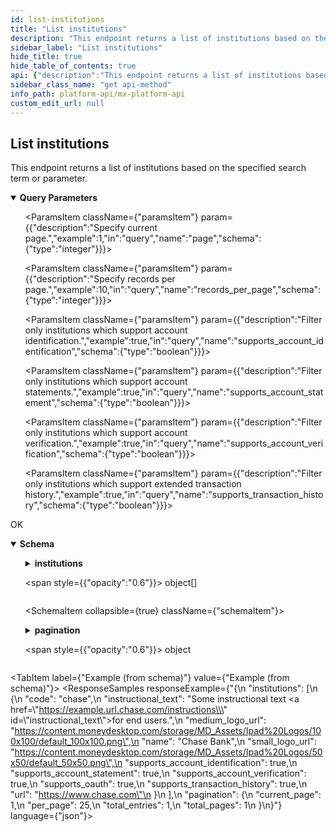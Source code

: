```yaml
---
id: list-institutions
title: "List institutions"
description: "This endpoint returns a list of institutions based on the specified search term or parameter."
sidebar_label: "List institutions"
hide_title: true
hide_table_of_contents: true
api: {"description":"This endpoint returns a list of institutions based on the specified search term or parameter.","operationId":"listInstitutions","parameters":[{"description":"This will list only institutions in which the appended string appears.","example":"chase","in":"query","name":"name","schema":{"type":"string"}},{"description":"Specify current page.","example":1,"in":"query","name":"page","schema":{"type":"integer"}},{"description":"Specify records per page.","example":10,"in":"query","name":"records_per_page","schema":{"type":"integer"}},{"description":"Filter only institutions which support account identification.","example":true,"in":"query","name":"supports_account_identification","schema":{"type":"boolean"}},{"description":"Filter only institutions which support account statements.","example":true,"in":"query","name":"supports_account_statement","schema":{"type":"boolean"}},{"description":"Filter only institutions which support account verification.","example":true,"in":"query","name":"supports_account_verification","schema":{"type":"boolean"}},{"description":"Filter only institutions which support extended transaction history.","example":true,"in":"query","name":"supports_transaction_history","schema":{"type":"boolean"}}],"responses":{"200":{"content":{"application/vnd.mx.api.v1+json":{"schema":{"properties":{"institutions":{"items":{"properties":{"code":{"example":"chase","nullable":true,"type":"string"},"instructional_text":{"example":"Some instructional text <a href=\"https://example.url.chase.com/instructions\" id=\"instructional_text\">for end users</a>.","nullable":true,"type":"string"},"medium_logo_url":{"example":"https://content.moneydesktop.com/storage/MD_Assets/Ipad%20Logos/100x100/default_100x100.png","nullable":true,"type":"string"},"name":{"example":"Chase Bank","nullable":true,"type":"string"},"small_logo_url":{"example":"https://content.moneydesktop.com/storage/MD_Assets/Ipad%20Logos/50x50/default_50x50.png","nullable":true,"type":"string"},"supports_account_identification":{"example":true,"nullable":true,"type":"boolean"},"supports_account_statement":{"example":true,"nullable":true,"type":"boolean"},"supports_account_verification":{"example":true,"nullable":true,"type":"boolean"},"supports_oauth":{"example":true,"nullable":true,"type":"boolean"},"supports_transaction_history":{"example":true,"nullable":true,"type":"boolean"},"url":{"example":"https://www.chase.com","nullable":true,"type":"string"}},"type":"object","title":"InstitutionResponse"},"type":"array"},"pagination":{"properties":{"current_page":{"example":1,"type":"integer"},"per_page":{"example":25,"type":"integer"},"total_entries":{"example":1,"type":"integer"},"total_pages":{"example":1,"type":"integer"}},"type":"object","title":"PaginationResponse"}},"type":"object","title":"InstitutionsResponseBody"}}},"description":"OK"}},"tags":["institutions"],"method":"get","path":"/institutions","servers":[{"url":"https://api.mx.com"},{"url":"https://int-api.mx.com"}],"security":[{"basicAuth":[]}],"securitySchemes":{"basicAuth":{"scheme":"basic","type":"http"}},"info":{"contact":{"name":"MX Platform API","url":"https://www.mx.com/products/platform-api"},"description":"The MX Platform API is a powerful, fully-featured API designed to make aggregating and enhancing financial data easy and reliable. It can seamlessly connect your app or website to tens of thousands of financial institutions.","title":"MX Platform API","version":"0.1.0"},"postman":{"name":"List institutions","description":{"content":"This endpoint returns a list of institutions based on the specified search term or parameter.","type":"text/plain"},"url":{"path":["institutions"],"host":["{{baseUrl}}"],"query":[{"disabled":false,"description":{"content":"This will list only institutions in which the appended string appears.","type":"text/plain"},"key":"name","value":""},{"disabled":false,"description":{"content":"Specify current page.","type":"text/plain"},"key":"page","value":""},{"disabled":false,"description":{"content":"Specify records per page.","type":"text/plain"},"key":"records_per_page","value":""},{"disabled":false,"description":{"content":"Filter only institutions which support account identification.","type":"text/plain"},"key":"supports_account_identification","value":""},{"disabled":false,"description":{"content":"Filter only institutions which support account statements.","type":"text/plain"},"key":"supports_account_statement","value":""},{"disabled":false,"description":{"content":"Filter only institutions which support account verification.","type":"text/plain"},"key":"supports_account_verification","value":""},{"disabled":false,"description":{"content":"Filter only institutions which support extended transaction history.","type":"text/plain"},"key":"supports_transaction_history","value":""}],"variable":[]},"header":[{"key":"Accept","value":"application/vnd.mx.api.v1+json"}],"method":"GET"}}
sidebar_class_name: "get api-method"
info_path: platform-api/mx-platform-api
custom_edit_url: null
---
```



## List institutions



This endpoint returns a list of institutions based on the specified search term or parameter.


<details style={{"marginBottom":"1rem"}} data-collapsed={false} open={true}>
<summary style={{}}>
<strong>Query Parameters</strong>
</summary>

<div>
<ul>
<ParamsItem className={"paramsItem"} param={{"description":"This will list only institutions in which the appended string appears.","example":"chase","in":"query","name":"name","schema":{"type":"string"}}}></ParamsItem>

<ParamsItem className={"paramsItem"} param={{"description":"Specify current page.","example":1,"in":"query","name":"page","schema":{"type":"integer"}}}></ParamsItem>

<ParamsItem className={"paramsItem"} param={{"description":"Specify records per page.","example":10,"in":"query","name":"records_per_page","schema":{"type":"integer"}}}></ParamsItem>

<ParamsItem className={"paramsItem"} param={{"description":"Filter only institutions which support account identification.","example":true,"in":"query","name":"supports_account_identification","schema":{"type":"boolean"}}}></ParamsItem>

<ParamsItem className={"paramsItem"} param={{"description":"Filter only institutions which support account statements.","example":true,"in":"query","name":"supports_account_statement","schema":{"type":"boolean"}}}></ParamsItem>

<ParamsItem className={"paramsItem"} param={{"description":"Filter only institutions which support account verification.","example":true,"in":"query","name":"supports_account_verification","schema":{"type":"boolean"}}}></ParamsItem>

<ParamsItem className={"paramsItem"} param={{"description":"Filter only institutions which support extended transaction history.","example":true,"in":"query","name":"supports_transaction_history","schema":{"type":"boolean"}}}></ParamsItem>
</ul>
</div>
</details>

<div>
<ApiTabs>
<TabItem label={"200"} value={"200"}>
<div>

OK

</div>

<div>
<MimeTabs schemaType={"response"}>
<TabItem label={"application/vnd.mx.api.v1+json"} value={"application/vnd.mx.api.v1+json"}>
<SchemaTabs>
<TabItem label={"Schema"} value={"Schema"}>
<details style={{}} data-collapsed={false} open={true}>
<summary style={{"textAlign":"left"}}>
<strong>Schema</strong>
</summary>

<div style={{"textAlign":"left","marginLeft":"1rem"}}></div>

<ul style={{"marginLeft":"1rem"}}>
<SchemaItem collapsible={true} className={"schemaItem"}>
<details style={{}}>
<summary style={{}}>
<strong>institutions</strong>

<span style={{"opacity":"0.6"}}> object[]</span>
</summary>

<div style={{"marginLeft":"1rem"}}>
<li>
<div style={{"fontSize":"var(--ifm-code-font-size)","opacity":"0.6","marginLeft":"-.5rem","paddingBottom":".5rem"}}>Array [</div>
</li>

<SchemaItem collapsible={false} name={"code"} required={false} schemaName={"string"} qualifierMessage={undefined} schema={{"example":"chase","nullable":true,"type":"string"}}></SchemaItem>

<SchemaItem collapsible={false} name={"instructional_text"} required={false} schemaName={"string"} qualifierMessage={undefined} schema={{"example":"Some instructional text <a href=\"https://example.url.chase.com/instructions\" id=\"instructional_text\">for end users</a>.","nullable":true,"type":"string"}}></SchemaItem>

<SchemaItem collapsible={false} name={"medium_logo_url"} required={false} schemaName={"string"} qualifierMessage={undefined} schema={{"example":"https://content.moneydesktop.com/storage/MD_Assets/Ipad%20Logos/100x100/default_100x100.png","nullable":true,"type":"string"}}></SchemaItem>

<SchemaItem collapsible={false} name={"name"} required={false} schemaName={"string"} qualifierMessage={undefined} schema={{"example":"Chase Bank","nullable":true,"type":"string"}}></SchemaItem>

<SchemaItem collapsible={false} name={"small_logo_url"} required={false} schemaName={"string"} qualifierMessage={undefined} schema={{"example":"https://content.moneydesktop.com/storage/MD_Assets/Ipad%20Logos/50x50/default_50x50.png","nullable":true,"type":"string"}}></SchemaItem>

<SchemaItem collapsible={false} name={"supports_account_identification"} required={false} schemaName={"boolean"} qualifierMessage={undefined} schema={{"example":true,"nullable":true,"type":"boolean"}}></SchemaItem>

<SchemaItem collapsible={false} name={"supports_account_statement"} required={false} schemaName={"boolean"} qualifierMessage={undefined} schema={{"example":true,"nullable":true,"type":"boolean"}}></SchemaItem>

<SchemaItem collapsible={false} name={"supports_account_verification"} required={false} schemaName={"boolean"} qualifierMessage={undefined} schema={{"example":true,"nullable":true,"type":"boolean"}}></SchemaItem>

<SchemaItem collapsible={false} name={"supports_oauth"} required={false} schemaName={"boolean"} qualifierMessage={undefined} schema={{"example":true,"nullable":true,"type":"boolean"}}></SchemaItem>

<SchemaItem collapsible={false} name={"supports_transaction_history"} required={false} schemaName={"boolean"} qualifierMessage={undefined} schema={{"example":true,"nullable":true,"type":"boolean"}}></SchemaItem>

<SchemaItem collapsible={false} name={"url"} required={false} schemaName={"string"} qualifierMessage={undefined} schema={{"example":"https://www.chase.com","nullable":true,"type":"string"}}></SchemaItem>

<li>
<div style={{"fontSize":"var(--ifm-code-font-size)","opacity":"0.6","marginLeft":"-.5rem"}}>]</div>
</li>
</div>
</details>
</SchemaItem>

<SchemaItem collapsible={true} className={"schemaItem"}>
<details style={{}}>
<summary style={{}}>
<strong>pagination</strong>

<span style={{"opacity":"0.6"}}> object</span>
</summary>

<div style={{"marginLeft":"1rem"}}>
<SchemaItem collapsible={false} name={"current_page"} required={false} schemaName={"integer"} qualifierMessage={undefined} schema={{"example":1,"type":"integer"}}></SchemaItem>

<SchemaItem collapsible={false} name={"per_page"} required={false} schemaName={"integer"} qualifierMessage={undefined} schema={{"example":25,"type":"integer"}}></SchemaItem>

<SchemaItem collapsible={false} name={"total_entries"} required={false} schemaName={"integer"} qualifierMessage={undefined} schema={{"example":1,"type":"integer"}}></SchemaItem>

<SchemaItem collapsible={false} name={"total_pages"} required={false} schemaName={"integer"} qualifierMessage={undefined} schema={{"example":1,"type":"integer"}}></SchemaItem>
</div>
</details>
</SchemaItem>
</ul>
</details>
</TabItem>

<TabItem label={"Example (from schema)"} value={"Example (from schema)"}>
<ResponseSamples responseExample={"{\n  \"institutions\": [\n    {\n      \"code\": \"chase\",\n      \"instructional_text\": \"Some instructional text <a href=\\\"https://example.url.chase.com/instructions\\\" id=\\\"instructional_text\\\">for end users</a>.\",\n      \"medium_logo_url\": \"https://content.moneydesktop.com/storage/MD_Assets/Ipad%20Logos/100x100/default_100x100.png\",\n      \"name\": \"Chase Bank\",\n      \"small_logo_url\": \"https://content.moneydesktop.com/storage/MD_Assets/Ipad%20Logos/50x50/default_50x50.png\",\n      \"supports_account_identification\": true,\n      \"supports_account_statement\": true,\n      \"supports_account_verification\": true,\n      \"supports_oauth\": true,\n      \"supports_transaction_history\": true,\n      \"url\": \"https://www.chase.com\"\n    }\n  ],\n  \"pagination\": {\n    \"current_page\": 1,\n    \"per_page\": 25,\n    \"total_entries\": 1,\n    \"total_pages\": 1\n  }\n}"} language={"json"}></ResponseSamples>
</TabItem>
</SchemaTabs>
</TabItem>
</MimeTabs>
</div>
</TabItem>
</ApiTabs>
</div>

      